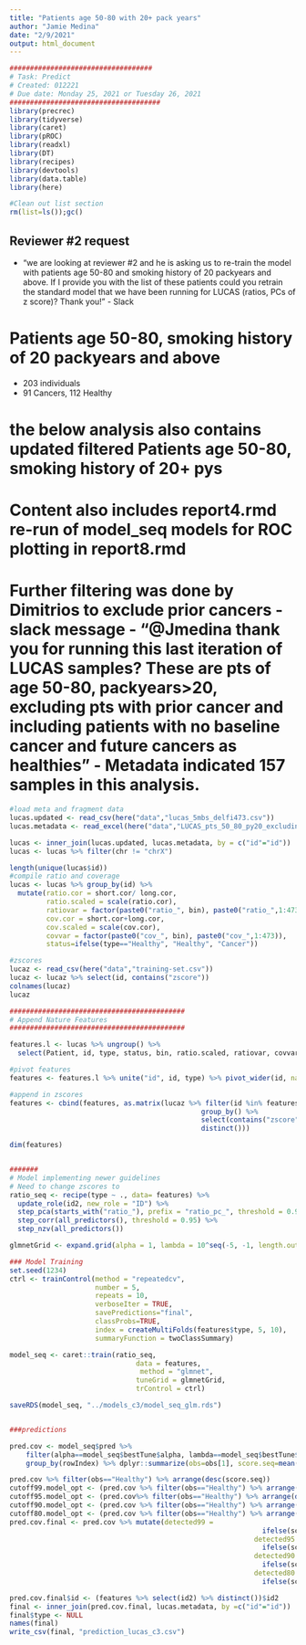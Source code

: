 ```yaml
---
title: "Patients age 50-80 with 20+ pack years"
author: "Jamie Medina"
date: "2/9/2021"
output: html_document
---
```



```r
###################################
# Task: Predict 
# Created: 012221
# Due date: Monday 25, 2021 or Tuesday 26, 2021
#####################################
library(precrec)
library(tidyverse)
library(caret)
library(pROC)
library(readxl)
library(DT)
library(recipes)
library(devtools)
library(data.table)
library(here)
```

```r
#Clean out list section
rm(list=ls());gc()
```


## Reviewer #2 request
 - "we are looking at reviewer #2 and he is asking us to re-train the model with patients age 50-80 and smoking history of 20 packyears and above. If I provide you with the list of these patients could you retrain the standard model that we have been running for LUCAS (ratios, PCs of z score)? Thank you!" - Slack

# Patients age 50-80, smoking history of 20 packyears and above
- 203 individuals
- 91 Cancers, 112 Healthy

# the below analysis also contains updated filtered Patients age 50-80, smoking history of 20+ pys

# Content also includes report4.rmd re-run of model_seq models for ROC plotting in report8.rmd

# Further filtering was done by Dimitrios to exclude prior cancers - slack message - "@Jmedina thank you for running this last iteration of LUCAS samples? These are pts of age 50-80, packyears>20, excluding pts with prior cancer and including patients with no baseline cancer and future cancers as healthies" - Metadata indicated 157 samples in this analysis.

```r
#load meta and fragment data
lucas.updated <- read_csv(here("data","lucas_5mbs_delfi473.csv"))
lucas.metadata <- read_excel(here("data","LUCAS_pts_50_80_py20_excluding prior cancers.xlsx"))

lucas <- inner_join(lucas.updated, lucas.metadata, by = c("id"="id"))
lucas <- lucas %>% filter(chr != "chrX")

length(unique(lucas$id))
#compile ratio and coverage
lucas <- lucas %>% group_by(id) %>%
  mutate(ratio.cor = short.cor/ long.cor,
         ratio.scaled = scale(ratio.cor),
         ratiovar = factor(paste0("ratio_", bin), paste0("ratio_",1:473)),
         cov.cor = short.cor+long.cor,
         cov.scaled = scale(cov.cor),
         covvar = factor(paste0("cov_", bin), paste0("cov_",1:473)),
         status=ifelse(type=="Healthy", "Healthy", "Cancer"))

#zscores
lucaz <- read_csv(here("data","training-set.csv"))
lucaz <- lucaz %>% select(id, contains("zscore"))
colnames(lucaz)
lucaz

###########################################
# Append Nature Features
###########################################

features.l <- lucas %>% ungroup() %>%
  select(Patient, id, type, status, bin, ratio.scaled, ratiovar, covvar, short.cor, cov.scaled, contains("Z Score"))

#pivot features
features <- features.l %>% unite("id", id, type) %>% pivot_wider(id, names_from=ratiovar, values_from=c(ratio.scaled)) %>% rowwise() %>% mutate(type = strsplit(id, "_")[[1]][2], id2 = strsplit(id,"_")[[1]][1]) %>% select(id2, type, everything(), -id)

#append in zscores
features <- cbind(features, as.matrix(lucaz %>% filter(id %in% features$id2) %>%
                                               group_by() %>%
                                               select(contains("zscore")) %>%
                                               distinct()))

dim(features)


#######
# Model implementing newer guidelines
# Need to change zscores to
ratio_seq <- recipe(type ~ ., data= features) %>%
  update_role(id2, new_role = "ID") %>%
  step_pca(starts_with("ratio_"), prefix = "ratio_pc_", threshold = 0.90) %>%
  step_corr(all_predictors(), threshold = 0.95) %>%
  step_nzv(all_predictors())

glmnetGrid <- expand.grid(alpha = 1, lambda = 10^seq(-5, -1, length.out = 100))

### Model Training
set.seed(1234)
ctrl <- trainControl(method = "repeatedcv",
                     number = 5,
                     repeats = 10,
                     verboseIter = TRUE,
                     savePredictions="final",
                     classProbs=TRUE,
                     index = createMultiFolds(features$type, 5, 10),
                     summaryFunction = twoClassSummary)

model_seq <- caret::train(ratio_seq,
                               data = features,
                                method = "glmnet",
                               tuneGrid = glmnetGrid,
                               trControl = ctrl)

saveRDS(model_seq, "../models_c3/model_seq_glm.rds")


###predictions

pred.cov <- model_seq$pred %>%
    filter(alpha==model_seq$bestTune$alpha, lambda==model_seq$bestTune$lambda) %>%
    group_by(rowIndex) %>% dplyr::summarize(obs=obs[1], score.seq=mean(Cancer))

pred.cov %>% filter(obs=="Healthy") %>% arrange(desc(score.seq))
cutoff99.model_opt <- (pred.cov %>% filter(obs=="Healthy") %>% arrange(desc(score.seq)))$score.seq[2]
cutoff95.model_opt <- (pred.cov%>% filter(obs=="Healthy") %>% arrange(desc(score.seq)))$score.seq[5]
cutoff90.model_opt <- (pred.cov %>% filter(obs=="Healthy") %>% arrange(desc(score.seq)))$score.seq[9]
cutoff80.model_opt <- (pred.cov %>% filter(obs=="Healthy") %>% arrange(desc(score.seq)))$score.seq[18]
pred.cov.final <- pred.cov %>% mutate(detected99 =
                                                              ifelse(score.seq > cutoff99.model_opt, "Cancer", "Healthy"),
                                                            detected95 =
                                                              ifelse(score.seq> cutoff95.model_opt, "Cancer", "Healthy"),
                                                            detected90 =
                                                              ifelse(score.seq > cutoff90.model_opt, "Cancer", "Healthy"),
                                                            detected80 =
                                                              ifelse(score.seq> cutoff80.model_opt, "Cancer", "Healthy"))

pred.cov.final$id <- (features %>% select(id2) %>% distinct())$id2
final <- inner_join(pred.cov.final, lucas.metadata, by =c("id"="id"))
final$type <- NULL
names(final)
write_csv(final, "prediction_lucas_c3.csv")





```



